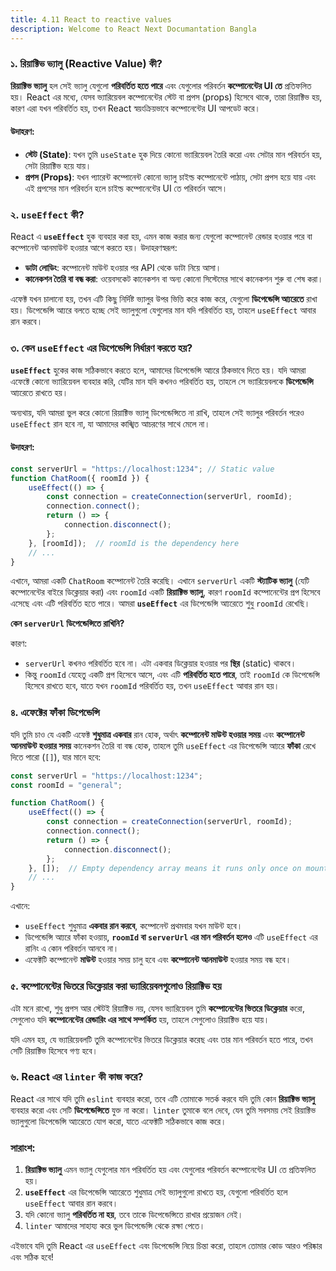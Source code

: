 ```yaml
---
title: 4.11 React to reactive values
description: Welcome to React Next Documantation Bangla
---
```



### ১. **রিয়াক্টিভ ভ্যালু (Reactive Value) কী?**
**রিয়াক্টিভ ভ্যালু** হল সেই ভ্যালু যেগুলো **পরিবর্তিত হতে পারে** এবং যেগুলোর পরিবর্তন **কম্পোনেন্টের UI তে** প্রতিফলিত হয়। React এর মধ্যে, যেসব ভ্যারিয়েবল কম্পোনেন্টের স্টেট বা প্রপস (props) হিসেবে থাকে, তারা রিয়াক্টিভ হয়, কারণ এরা যখন পরিবর্তিত হয়, তখন React স্বয়ংক্রিয়ভাবে কম্পোনেন্টের UI আপডেট করে।

#### উদাহরণ:
- **স্টেট (State)**: যখন তুমি `useState` হুক দিয়ে কোনো ভ্যারিয়েবল তৈরি করো এবং সেটার মান পরিবর্তন হয়, সেটা রিয়াক্টিভ হয়ে যায়।
- **প্রপস (Props)**: যখন প্যারেন্ট কম্পোনেন্ট কোনো ভ্যালু চাইল্ড কম্পোনেন্টে পাঠায়, সেটা প্রপস হয়ে যায় এবং এই প্রপসের মান পরিবর্তন হলে চাইল্ড কম্পোনেন্টের UI তে পরিবর্তন আসে।

### ২. **`useEffect` কী?**
React এ **`useEffect`** হুক ব্যবহার করা হয়, এমন কাজ করার জন্য যেগুলো কম্পোনেন্ট রেন্ডার হওয়ার পরে বা কম্পোনেন্ট আনমাউন্ট হওয়ার আগে করতে হয়। উদাহরণস্বরূপ:
- **ডাটা লোডিং**: কম্পোনেন্ট মাউন্ট হওয়ার পর API থেকে ডাটা নিয়ে আসা।
- **কানেকশন তৈরি বা বন্ধ করা**: ওয়েবসকেট কানেকশন বা অন্য কোনো সিস্টেমের সাথে কানেকশন শুরু বা শেষ করা।

এফেক্ট যখন চালানো হয়, তখন এটি কিছু নির্দিষ্ট ভ্যালুর উপর ভিত্তি করে কাজ করে, যেগুলো **ডিপেন্ডেন্সি আ্যরেতে** রাখা হয়। ডিপেন্ডেন্সি আ্যরে বলতে হচ্ছে সেই ভ্যালুগুলো যেগুলোর মান যদি পরিবর্তিত হয়, তাহলে `useEffect` আবার রান করবে। 

### ৩. **কেন `useEffect` এর ডিপেন্ডেন্সি নির্ধারণ করতে হয়?**
**`useEffect`** হুকের কাজ সঠিকভাবে করতে হলে, আমাদের ডিপেন্ডেন্সি আ্যরে ঠিকভাবে দিতে হয়। যদি আমরা এফেক্টে কোনো ভ্যারিয়েবল ব্যবহার করি, যেটির মান যদি কখনও পরিবর্তিত হয়, তাহলে সে ভ্যারিয়েবলকে **ডিপেন্ডেন্সি** আ্যরেতে রাখতে হয়। 

অন্যথায়, যদি আমরা ভুল করে কোনো রিয়াক্টিভ ভ্যালু ডিপেন্ডেন্সিতে না রাখি, তাহলে সেই ভ্যালুর পরিবর্তন পরেও `useEffect` রান হবে না, যা আমাদের কাঙ্খিত আচরণের সাথে মেলে না।

#### উদাহরণ:

```jsx
const serverUrl = "https://localhost:1234"; // Static value
function ChatRoom({ roomId }) {
    useEffect(() => {
        const connection = createConnection(serverUrl, roomId);
        connection.connect();
        return () => {
            connection.disconnect();
        };
    }, [roomId]);  // roomId is the dependency here
    // ...
}
```

এখানে, আমরা একটি `ChatRoom` কম্পোনেন্ট তৈরি করেছি। এখানে `serverUrl` একটি **স্ট্যাটিক ভ্যালু** (যেটি কম্পোনেন্টের বাইরে ডিক্লেয়ার করা) এবং `roomId` একটি **রিয়াক্টিভ ভ্যালু**, কারণ `roomId` কম্পোনেন্টের প্রপ হিসেবে এসেছে এবং এটি পরিবর্তিত হতে পারে। আমরা **`useEffect`** এর ডিপেন্ডেন্সি আ্যরেতে শুধু `roomId` রেখেছি।

**কেন `serverUrl` ডিপেন্ডেন্সিতে রাখিনি?**

কারণ:
- `serverUrl` কখনও পরিবর্তিত হবে না। এটা একবার ডিক্লেয়ার হওয়ার পর **স্থির** (static) থাকবে।
- কিন্তু `roomId` যেহেতু একটি প্রপ হিসেবে আসে, এবং এটি **পরিবর্তিত হতে পারে**, তাই `roomId` কে ডিপেন্ডেন্সি হিসেবে রাখতে হবে, যাতে যখন `roomId` পরিবর্তিত হয়, তখন `useEffect` আবার রান হয়।

### ৪. **এফেক্টের ফাঁকা ডিপেন্ডেন্সি**

যদি তুমি চাও যে একটি এফেক্ট **শুধুমাত্র একবার** রান হোক, অর্থাৎ **কম্পোনেন্ট মাউন্ট হওয়ার সময়** এবং **কম্পোনেন্ট আনমাউন্ট হওয়ার সময়** কানেকশন তৈরি বা বন্ধ হোক, তাহলে তুমি `useEffect` এর ডিপেন্ডেন্সি আ্যরে **ফাঁকা** রেখে দিতে পারো (`[]`), যার মানে হবে:

```jsx
const serverUrl = "https://localhost:1234";
const roomId = "general";

function ChatRoom() {
    useEffect(() => {
        const connection = createConnection(serverUrl, roomId);
        connection.connect();
        return () => {
            connection.disconnect();
        };
    }, []);  // Empty dependency array means it runs only once on mount
    // ...
}
```

এখানে:
- `useEffect` শুধুমাত্র **একবার রান করবে**, কম্পোনেন্ট প্রথমবার যখন মাউন্ট হবে।
- ডিপেন্ডেন্সি আ্যরে ফাঁকা হওয়ায়, **`roomId` বা `serverUrl` এর মান পরিবর্তন হলেও** এটি `useEffect` এর রানিং এ কোন পরিবর্তন আনবে না।
- এফেক্টটি কম্পোনেন্ট **মাউন্ট** হওয়ার সময় চালু হবে এবং **কম্পোনেন্ট আনমাউন্ট** হওয়ার সময় বন্ধ হবে।

### ৫. **কম্পোনেন্টের ভিতরে ডিক্লেয়ার করা ভ্যারিয়েবলগুলোও রিয়াক্টিভ হয়**
এটা মনে রাখো, শুধু প্রপস আর স্টেটই রিয়াক্টিভ নয়, যেসব ভ্যারিয়েবল তুমি **কম্পোনেন্টের ভিতরে ডিক্লেয়ার** করো, সেগুলোও যদি **কম্পোনেন্টের রেন্ডারিং এর সাথে সম্পর্কিত** হয়, তাহলে সেগুলোও রিয়াক্টিভ হয়ে যায়। 

যদি এমন হয়, যে ভ্যারিয়েবলটি তুমি কম্পোনেন্টের ভিতরে ডিক্লেয়ার করেছ এবং তার মান পরিবর্তন হতে পারে, তখন সেটি রিয়াক্টিভ হিসেবে গণ্য হবে।

### ৬. **React এর `linter` কী কাজ করে?**
React এর সাথে যদি তুমি `eslint` ব্যবহার করো, তবে এটি তোমাকে সতর্ক করবে যদি তুমি কোন **রিয়াক্টিভ ভ্যালু** ব্যবহার করো এবং সেটি **ডিপেন্ডেন্সিতে** যুক্ত না করো। `linter` তুমাকে বলে দেবে, যেন তুমি সবসময় সেই রিয়াক্টিভ ভ্যালুগুলো ডিপেন্ডেন্সি আ্যরেতে যোগ করো, যাতে এফেক্টটি সঠিকভাবে কাজ করে।

### সারাংশ:
1. **রিয়াক্টিভ ভ্যালু** এমন ভ্যালু যেগুলোর মান পরিবর্তিত হয় এবং যেগুলোর পরিবর্তন কম্পোনেন্টের UI তে প্রতিফলিত হয়।
2. **`useEffect`** এর ডিপেন্ডেন্সি আ্যরেতে শুধুমাত্র সেই ভ্যালুগুলো রাখতে হয়, যেগুলো পরিবর্তিত হলে `useEffect` আবার রান করবে।
3. যদি কোনো ভ্যালু **পরিবর্তিত না হয়**, তবে তাকে ডিপেন্ডেন্সিতে রাখার প্রয়োজন নেই।
4. `linter` আমাদের সাহায্য করে ভুল ডিপেন্ডেন্সি থেকে রক্ষা পেতে।

এইভাবে যদি তুমি React এর `useEffect` এবং ডিপেন্ডেন্সি নিয়ে চিন্তা করো, তাহলে তোমার কোড আরও পরিষ্কার এবং সঠিক হবে!